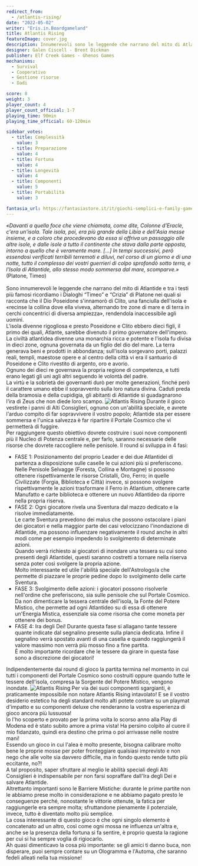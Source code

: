 ```yaml
---
redirect_from:
  - /atlantis-rising/
date: "2022-05-02"
writer: "Eris.in.Boardgameland"
title: Atlantis Rising
featureImage: cover.jpg
description: Innumerevoli sono le leggende che narrano del mito di Atlantide ed ognuna racconta una versione diversa su come sia nata, ma tutte concordano sulla sua fine…
designer: Galen Ciscell - Brent Dickman
publisher: Elf Creek Games - Ghenos Games
mechanisms:
  - Survival
  - Cooperativo
  - Gestione risorse
  - Dadi

score: 8
weight: 3
player_count: 4
player_count_official: 1-7
playing_time: 90min
playing_time_official: 60-120min

sidebar_votes:
  - title: Complessità
    value: 3
  - title: Preparazione
    value: 4
  - title: Fortuna
    value: 4
  - title: Longevità
    value: 4
  - title: Componenti
    value: 5
  - title: Portabilità
    value: 3

fantasia_url: https://fantasiastore.it/it/giochi-semplici-e-family-games/10534-atlantis-rising.html
---
```


<Setting>
  <em>
    «Davanti a quella foce che viene chiamata, come dite, Colonne d'Eracle,
    c'era un'isola. Tale isola, poi, era più grande della Libia e dell'Asia
    messe insieme, e a coloro che procedevano da essa si offriva un passaggio
    alle altre isole, e dalle isole a tutto il continente che stava dalla parte
    opposta, intorno a quello che è veramente mare. [...] In tempi successivi,
    però essendosi verificati terribili terremoti e diluvi, nel corso di un
    giorno e di una notte, tutto il complesso dei vostri guerrieri di colpo
    sprofondò sotto terra, e l'Isola di Atlantide, allo stesso modo sommersa dal
    mare, scomparve.»
  </em>
  <br />
  (Platone, Timeo) <br />
  <br />
  Sono innumerevoli le leggende che narrano del mito di Atlantide e tra i testi
  più famosi ricordiamo i Dialoghi “Timeo” e “Crizia” di Platone nei quali si
  racconta che il Dio Poseidone s'innamorò di Clito, una fanciulla dell'isola e
  «recinse la collina dove ella viveva, alternando tre zone di mare e di terra
  in cerchi concentrici di diversa ampiezza», rendendola inaccessibile agli
  uomini.
  <br />
  L'isola divenne rigogliosa e presto Poseidone e Clito ebbero dieci figli, il
  primo dei quali, Atlante, sarebbe divenuto il primo governatore dell'impero.
  <br />
  La civiltà atlantidea divenne una monarchia ricca e potente e l'isola fu
  divisa in dieci zone, ognuna governata da un figlio del dio del mare. La terra
  generava beni e prodotti in abbondanza; sull'isola sorgevano porti, palazzi
  reali, templi, maestose opere e al centro della città vi era il santuario di
  Poseidone e Clito rivestito di argento, oro e avorio.
  <br />
  Ognuno dei dieci re governava la propria regione di competenza, e tutti erano
  legati gli uni agli altri seguendo le volontà del padre.
  <br />
  La virtù e la sobrietà dei governanti durò per molte generazioni, finché però
  il carattere umano ebbe il sopravvento sulla loro natura divina. Caduti preda
  della bramosia e della cupidigia, gli abitanti di Atlantide si guadagnarono
  l'ira di Zeus che non diede loro scampo.
</Setting>

<img src="./game1.jpg" alt="Atlantis Rising" />

<Rules>
  Durante il gioco vestirete i panni di Alti Consiglieri, ognuno con un'abilità
  speciale, e avrete l'arduo compito di far sopravvivere il vostro popolo;
  Atlantide sta per essere sommersa e l'unica salvezza è far ripartire il
  Portale Cosmico che vi permetterà di fuggire.
  <br />
  Per raggiungere questo obiettivo dovrete costruire i suoi nove componenti più
  il Nucleo di Potenza centrale e, per farlo, saranno necessarie delle risorse
  che dovrete raccogliere nelle penisole. Il round si sviluppa in 4 fasi:
  <ul>
    <li>
      FASE 1: Posizionamento del proprio Leader e dei due Atlantidei di partenza
      a disposizione sulle caselle le cui azioni più si preferiscono.
      <br />
      Nelle Penisole Selvagge (Foresta, Collina e Montagne) si possono ottenere
      rispettivamente le risorse Cristalli, Oro, Ferro; in quelle Civilizzate
      (Forgia, Biblioteca e Città) invece, si possono svolgere rispettivamente
      le azioni trasformare il Ferro in Atlantium, ottenere carte Manufatto e
      carte biblioteca e ottenere un nuovo Atlantideo da riporre nella propria
      riserva.
    </li>
    <li>
      FASE 2: Ogni giocatore rivela una Sventura dal mazzo dedicato e la risolve
      immediatamente.
      <br />
      Le carte Sventura prevedono dei malus che possono ostacolare i piani dei
      giocatori e nella maggior parte dei casi velocizzano l'inondazione di
      Atlantide, ma possono influenzare negativamente il round anche in altri
      modi come per esempio impedendo lo svolgimento di determinate azioni.
      <br />
      Quando verrà richiesto ai giocatori di inondare una tessera su cui sono
      presenti degli Atlantidei, questi saranno costretti a tornare nella
      riserva senza poter così svolgere la propria azione.
      <br />
      Molto interessante ed utile l'abilità speciale dell'Astrologo/a che
      permette di piazzare le proprie pedine dopo lo svolgimento delle carte
      Sventura.
    </li>
    <li>
      FASE 3: Svolgimento delle azioni: i giocatori possono risolverle
      nell'ordine che preferiscono, sia sulle penisole che sul Portale Cosmico.
      <br />
      Da non dimenticare la tessera centrale dell'isola, la Fonte del Potere
      Mistico, che permette ad ogni Atlantideo su di essa di ottenere un'Energia
      Mistica, essenziale sia come risorsa che come moneta per ottenere dei
      bonus.
    </li>
    <li>
      FASE 4: Ira degli Dei! Durante questa fase si allagano tante tessere
      quante indicate dal segnalino presente sulla plancia dedicata. Infine il
      segnalino verrà spostato avanti di una casella e quando raggiungerà il
      valore massimo non verrà più mosso fino a fine partita.
      <br />È molto importante ricordare che le tessere da girare in questa fase
      sono a discrezione dei giocatori!
    </li>
  </ul>
  Indipendentemente dai round di gioco la partita termina nel momento in cui
  tutti i componenti del Portale Cosmico sono costruiti oppure quando tutte le
  tessere dell'isola, compresa la Sorgente del Potere Mistico, vengono inondate.
</Rules>

<img src="./game2.jpg" alt="Atlantis Rising" />

<Feedback>
  Per via dei suoi componenti sgargianti, è praticamente impossibile non notare
  Atlantis Rising intavolato! E se il vostro desiderio estetico ha degli
  standard molto alti potete contare su un playmat d'impatto e su componenti
  deluxe che renderanno la vostra esperienza di gioco ancora più lussuosa!
  <br />
  Io l'ho scoperto e provato per la prima volta lo scorso anno alla Play di
  Modena ed è stato subito amore a prima vista! Ha persino colpito al cuore il
  mio fidanzato, quindi era destino che prima o poi arrivasse nelle nostre mani!
  <br />
  Essendo un gioco in cui l'alea è molto presente, bisogna calibrare molto bene
  le proprie mosse per poter fronteggiare qualsiasi imprevisto e non nego che
  alle volte sia davvero difficile, ma in fondo questo rende tutto più
  eccitante, no?! <br />
  A tal proposito, saper sfruttare al meglio le abilità speciali degli Alti Consiglieri
  è indispensabile per non farsi sopraffare dall'Ira degli Dei e salvare Atlantide.
  <br />
  Altrettanto importanti sono le Barriere Mistiche: durante le prime partite non
  le abbiamo prese molto in considerazione e ne abbiamo pagato presto le conseguenze
  perché, nonostante le vittorie ottenute, la fatica per raggiungerle era sempre
  molta; sfruttandone pienamente il potenziale, invece, tutto è diventato molto più
  semplice.
  <br />
  La cosa interessante di questo gioco è che ogni singolo elemento è concatenato
  ad un altro, così come ogni mossa ne influenza un'altra e, anche se la presenza
  della fortuna si fa sentire, è proprio questa la ragione per cui si ha sempre voglia
  di rigiocarlo.
  <br />
  Ah quasi dimenticavo la cosa più importante: se gli amici ti danno buca, non disperare,
  puoi sempre contare su un Ologramma e l'Automa, che saranno fedeli alleati nella
  tua missione!
</Feedback>

<Instagram id="CdDUlPXDbR8" />

